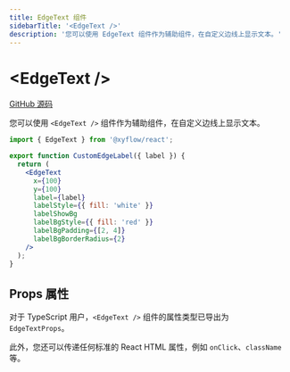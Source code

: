```yaml
---
title: EdgeText 组件
sidebarTitle: '<EdgeText />'
description: '您可以使用 EdgeText 组件作为辅助组件，在自定义边线上显示文本。'
---
```


# \<EdgeText />

[GitHub 源码](https://github.com/xyflow/xyflow/blob/main/packages/react/src/components/Edges/EdgeText.tsx)

您可以使用 `<EdgeText />` 组件作为辅助组件，在自定义边线上显示文本。

```jsx
import { EdgeText } from '@xyflow/react';

export function CustomEdgeLabel({ label }) {
  return (
    <EdgeText
      x={100}
      y={100}
      label={label}
      labelStyle={{ fill: 'white' }}
      labelShowBg
      labelBgStyle={{ fill: 'red' }}
      labelBgPadding={[2, 4]}
      labelBgBorderRadius={2}
    />
  );
}
```

## Props 属性

对于 TypeScript 用户，`<EdgeText />` 组件的属性类型已导出为 `EdgeTextProps`。

<APIDocs componentName="EdgeText" groupKeys="Omit<SVGAttributes<SVGElement>, 'x' | 'y'>" />

此外，您还可以传递任何标准的 React HTML 属性，例如 `onClick`、`className` 等。